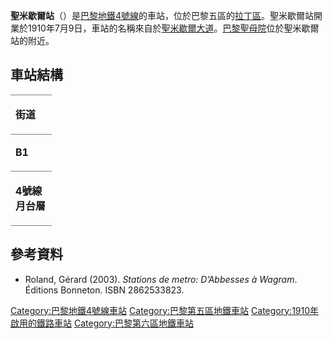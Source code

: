 {{expand|time=2016-02-25T07:00:47+00:00}}
{{no footnotes|time=2016-02-25T07:00:47+00:00}}
{{Infobox station
| name                = Saint-Michel
| symbol_location     = paris
| symbol              = m
| symbol2             = 
| type                = [[巴黎地鐵|巴黎地鐵]]車站
| image               = [[File:11725735_ba634eead9_o_Metro_de_Paris_ligne_4_Saint_Michel.jpg|275px]]
| alt                 = 
| caption             = 
| other_name          = 
| address             = 9, pl. Saint-Michel<br>Pl. Saint-Michel × boul. Saint-Michel<br>pl. Saint-Michel × quai Saint-Michel<br>15, pl. Saint-André des Arts<br />[[巴黎五區|巴黎五區]]
| borough             = [[法蘭西島|法蘭西島]]
| country             = 法國
| iso_region          = FR_scale:2000
| coordinates_display = title
| coordinates_format  = dms
| latd  = 48| latm  = 51| lats  = 13| latNS  = N
| longd = 2| longm = 20| longs = 38| longEW = E
| coordinates         = 
| owned               = [[RATP|RATP]]
| operator            = [[RATP|RATP]]
| line                = 
| disabled            = 
| zone                = 1
| opened              = {{Start-date|1910-07-09}}
| closed              = <!-- {{End date|YYYY|MM|DD|df=y}} -->
| services            = 
| map_type            = France Paris
}}
'''聖米歇爾站'''（{{lang-fr|Saint-Michel}}）是[[巴黎地鐵4號線|巴黎地鐵4號線]]的車站，位於巴黎五區的[[拉丁區|拉丁區]]。聖米歇爾站開業於1910年7月9日，車站的名稱來自於[[聖米歇爾大道|聖米歇爾大道]]。[[巴黎聖母院|巴黎聖母院]]位於聖米歇爾站的附近。
== 車站結構 ==
{| border=0 cellspacing=0 cellpadding=3
|style="border-bottom:solid 1px gray;border-top:solid 1px gray;" width=50 valign=top|'''街道'''
|-
|style="border-bottom:solid 1px gray;border-top:solid 1px gray;" width=50 valign=top|'''B1'''
|style="border-top:solid 1px gray;border-bottom:solid 1px gray;" width=100 valign=top|月台連接夾層
|-
|style="border-bottom:solid 1px gray;" width=50 rowspan=10 valign=top|'''4號線月台層'''
|style="border-top:solid 1px gray;border-right:solid 2px black;border-left:solid 2px black;border-bottom:solid 2px black;" colspan=2|<center><small>[[側式月台|側式月台]]，右側開門</small></center>
|-
|style="border-bottom:solid 1px gray;" width=100|北行
|style="border-bottom:solid 1px gray;" width=390|{{arrow|L}} [[File:Metro-M.svg|16x16px]][[File:Paris_Metro_4.svg|16x16px]]往[[克里尼昂古門站|克里尼昂古門]]<small>（[[城島站|城島]]）</small>
|-
|南行
|{{arrow|R}} [[File:Metro-M.svg|16x16px]][[File:Paris_Metro_4.svg|16x16px]]往[[巴涅-露西·奧布拉克站|巴涅-露西·奧布拉克]]<small>（[[奧德昂站|奧德昂]]）</small>
|-
|style="border-top:solid 2px black;border-right:solid 2px black;border-left:solid 2px black;border-bottom:solid 1px gray;" colspan=2|<center><small>[[側式月台|側式月台]]，右側開門</small></center>
|}
==參考資料==
* Roland, Gérard (2003). ''Stations de metro: D’Abbesses à Wagram''. Éditions Bonneton.  ISBN 2862533823.

{{巴黎地鐵4號線}}
{{DEFAULTSORT:Saint-Michel}}
[[Category:巴黎地鐵4號線車站|Category:巴黎地鐵4號線車站]]
[[Category:巴黎第五區地鐵車站|Category:巴黎第五區地鐵車站]]
[[Category:1910年啟用的鐵路車站|Category:1910年啟用的鐵路車站]]
[[Category:巴黎第六區地鐵車站|Category:巴黎第六區地鐵車站]]